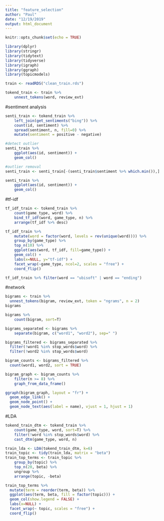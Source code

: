 ```yaml
---
title: "feature_selection"
author: "Paul"
date: "12/19/2019"
output: html_document
---
```


```r
knitr::opts_chunk$set(echo = TRUE)
```

```r
library(dplyr)
library(stringr)
library(tidytext)
library(tidyverse)
library(igraph)
library(ggraph)
library(topicmodels)
```


```r
train <- readRDS("clean_train.rds")

tokend_train <- train %>% 
    unnest_tokens(word, review_ext)

```

#sentiment analysis
```r
senti_train <- tokend_train %>%
    left_join(get_sentiments("bing")) %>%
    count(id, sentiment) %>%
    spread(sentiment, n, fill=0) %>%
    mutate(sentiment = positive - negative)

#detect outlier
senti_train %>%
    ggplot(aes(id, sentiment)) + 
    geom_col()

#outlier removal
senti_train <- senti_train[-(senti_train$sentiment %>% which.min()),]

senti_train %>%
    ggplot(aes(id, sentiment)) + 
    geom_col()
```

#tf-idf
```r
tf_idf_train <- tokend_train %>%
    count(game_type, word) %>%
    bind_tf_idf(word, game_type, n) %>%
    arrange(tf_idf %>% desc)

tf_idf_train %>%
    mutate(word = factor(word, levels = rev(unique(word)))) %>%
    group_by(game_type) %>%
    top_n(10) %>%
    ggplot(aes(word, tf_idf, fill=game_type)) +
    geom_col() + 
    labs(x=NULL, y="tf-idf") + 
    facet_wrap(~game_type, ncol=2, scales = "free") + 
    coord_flip()
```

```r
tf_idf_train %>% filter(word == "ubisoft" | word == "ending")
```

#network
```r
bigrams <- train %>%
  unnest_tokens(bigram, review_ext, token = "ngrams", n = 2)
bigrams

bigrams %>%
    count(bigram, sort=T)

bigrams_separated <- bigrams %>%
    separate(bigram, c("word1", "word2"), sep=" ")

bigrams_filtered <- bigrams_separated %>%
  filter(!word1 %in% stop_words$word) %>%
  filter(!word2 %in% stop_words$word)

bigram_counts <- bigrams_filtered %>% 
  count(word1, word2, sort = TRUE)

bigram_graph <- bigram_counts %>%
    filter(n >= 8) %>%
    graph_from_data_frame()

ggraph(bigram_graph, layout = "fr") +
  geom_edge_link() +
  geom_node_point() +
  geom_node_text(aes(label = name), vjust = 1, hjust = 1)
```

#LDA
```r

tokend_train_dtm <- tokend_train %>%
    count(game_type, word, sort=T) %>%
    filter(!word %in% stop_words$word) %>%
    cast_dtm(game_type, word, n)

train_lda <- LDA(tokend_train_dtm, k=6)
train_topic <- tidy(train_lda, matrix = "beta")
train_top_terms <- train_topic %>%
    group_by(topic) %>%
    top_n(20, beta) %>%
    ungroup %>%
    arrange(topic, -beta)

train_top_terms %>%
  mutate(term = reorder(term, beta)) %>%
  ggplot(aes(term, beta, fill = factor(topic))) +
  geom_col(show.legend = FALSE) +
  labs(x=NULL) +
  facet_wrap(~ topic, scales = "free") +
  coord_flip()
```

